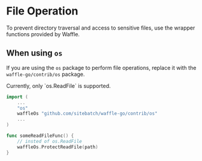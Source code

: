 # File Operation

To prevent directory traversal and access to sensitive files, use the wrapper functions provided by Waffle.

## When using `os`

If you are using the `os` package to perform file operations, replace it with the `waffle-go/contrib/os` package.


<Callout type="warning" emoji="⚠️">
    Currently, only `os.ReadFile` is supported.
</Callout>

```go
import (
    ...
    "os"
    waffleOs "github.com/sitebatch/waffle-go/contrib/os"
    ...
)

func someReadFileFunc() {
    // insted of os.ReadFile
    waffleOs.ProtectReadFile(path)
}
```
